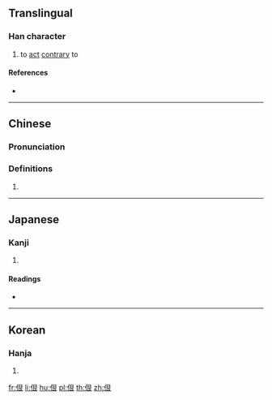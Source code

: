==Translingual==

===Han character===
{{Han char|rn=9|rad=人|as=06|sn=8|four=27232|canj=OAV|ids=⿰亻艮}}

# to [[act]] [[contrary]] to

====References====
* {{Han ref|kx=0100.240|dkj=00563|dj=0213.020|hdz=10154.080|uh=4F77|ud=20343|bh=CBBC|bd=52156}}

----

==Chinese==
{{zh-forms}}

===Pronunciation===
{{zh-pron
|m=hěn
|c=han2
|mc=
|oc=
|ma=
|cat=v
}}

===Definitions===
{{zh-hanzi}}

# {{rfdef|lang=zh}}

----

==Japanese==

===Kanji===
{{ja-kanji|grade=|rs=人06}}

# {{defn|lang=ja|sort=人06}}

====Readings====
* {{ja-readings|on=[[こう]] (kō), [[ごう]] (gō), [[ぎん]] (gin), [[こん]] (kon), [[ごん]] (gon)|kun=[[もとる]] (motoru)}}

----

==Korean==

===Hanja===
{{ko-hanja|hangeul=[[항]], [[한]]|rv=hang, han|mr=hang, han}}

# {{defn|lang=ko|sort=人06}}

[[fr:佷]]
[[li:佷]]
[[hu:佷]]
[[pl:佷]]
[[th:佷]]
[[zh:佷]]